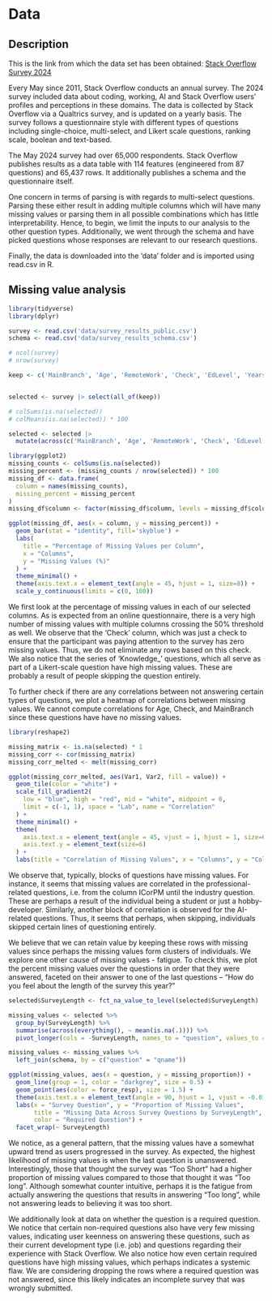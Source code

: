 # Data

## Description

This is the link from which the data set has been obtained: [Stack Overflow Survey 2024](https://survey.stackoverflow.co/) 

Every May since 2011, Stack Overflow conducts an annual survey. The 2024 survey included data about coding, working, AI and Stack Overflow users' profiles and perceptions in these domains. The data is collected by Stack Overflow via a Qualtrics survey, and is updated on a yearly basis. The survey follows a questionnaire style with different types of questions including single-choice, multi-select, and Likert scale questions, ranking scale, boolean and text-based.

The May 2024 survey had over 65,000 respondents. Stack Overflow publishes results as a data table with 114 features (engineered from 87 questions) and 65,437 rows. It additionally publishes a schema and the questionnaire itself.

One concern in terms of parsing is with regards to multi-select questions. Parsing these either result in adding multiple columns which will have many missing values or parsing them in all possible combinations which has little interpretability. Hence, to begin, we limit the inputs to our analysis to the other question types. Additionally, we went through the schema and have picked questions whose responses are relevant to our research questions.

Finally, the data is downloaded into the 'data' folder and is imported using read.csv in R.

## Missing value analysis

```r
library(tidyverse)
library(dplyr)

survey <- read.csv('data/survey_results_public.csv')
schema <- read.csv('data/survey_results_schema.csv')

# ncol(survey)
# nrow(survey)

keep <- c('MainBranch', 'Age', 'RemoteWork', 'Check', 'EdLevel', 'YearsCode', 'YearsCodePro', 'DevType', 'Country', 'ConvertedCompYearly', 'SOVisitFreq', 'SOAccount', 'SOPartFreq', 'SOComm', 'AISelect', 'AISent', 'AIAcc', 'AIComplex', 'AIThreat', 'ICorPM', 'WorkExp', 'Knowledge_1', 'Knowledge_2', 'Knowledge_3', 'Knowledge_4', 'Knowledge_5', 'Knowledge_6', 'Knowledge_7', 'Knowledge_8', 'Knowledge_9', 'TimeSearching', 'TimeAnswering', 'ProfessionalCloud', 'ProfessionalQuestion', 'Industry', 'JobSat', 'SurveyLength', 'SurveyEase')


selected <- survey |> select(all_of(keep))

# colSums(is.na(selected))
# colMeans(is.na(selected)) * 100

selected <- selected |>
  mutate(across(c('MainBranch', 'Age', 'RemoteWork', 'Check', 'EdLevel', 'DevType', 'SOVisitFreq', 'SOAccount', 'SOPartFreq', 'SOComm', 'AISelect', 'AISent', 'AIAcc', 'AIComplex', 'AIThreat', 'ICorPM', 'Knowledge_1', 'Knowledge_2', 'Knowledge_3', 'Knowledge_4', 'Knowledge_5', 'Knowledge_6', 'Knowledge_7', 'Knowledge_8', 'Knowledge_9', 'TimeSearching', 'TimeAnswering', 'ProfessionalCloud', 'ProfessionalQuestion', 'JobSat', 'SurveyLength', 'SurveyEase'), as.factor))

```

```r
library(ggplot2)
missing_counts <- colSums(is.na(selected))
missing_percent <- (missing_counts / nrow(selected)) * 100
missing_df <- data.frame(
  column = names(missing_counts),
  missing_percent = missing_percent
)
missing_df$column <- factor(missing_df$column, levels = missing_df$column)

ggplot(missing_df, aes(x = column, y = missing_percent)) +
  geom_bar(stat = "identity", fill='skyblue') +
  labs(
    title = "Percentage of Missing Values per Column",
    x = "Columns",
    y = "Missing Values (%)"
  ) +
  theme_minimal() +
  theme(axis.text.x = element_text(angle = 45, hjust = 1, size=8)) +
  scale_y_continuous(limits = c(0, 100))
```
We first look at the percentage of missing values in each of our selected columns. As is expected from an online questionnaire, there is a very high number of missing values with multiple columns crossing the 50% threshold as well. We observe that the 'Check' column, which was just a check to ensure that the participant was paying attention to the survey has zero missing values. Thus, we do not eliminate any rows based on this check. We also notice that the series of 'Knowledge_' questions, which all serve as part of a Likert-scale question have high missing values. These are probably a result of people skipping the question entirely. 

To further check if there are any correlations between not answering certain types of questions, we plot a heatmap of correlations between missing values. We cannot compute correlations for Age, Check, and MainBranch since these questions have have no missing values.

```r
library(reshape2)

missing_matrix <- is.na(selected) * 1
missing_corr <- cor(missing_matrix)
missing_corr_melted <- melt(missing_corr)

ggplot(missing_corr_melted, aes(Var1, Var2, fill = value)) +
  geom_tile(color = "white") +
  scale_fill_gradient2(
    low = "blue", high = "red", mid = "white", midpoint = 0,
    limit = c(-1, 1), space = "Lab", name = "Correlation"
  ) +
  theme_minimal() +
  theme(
    axis.text.x = element_text(angle = 45, vjust = 1, hjust = 1, size=6),
    axis.text.y = element_text(size=6)
  ) +
  labs(title = "Correlation of Missing Values", x = "Columns", y = "Columns")
```
We observe that, typically, blocks of questions have missing values. For instance, it seems that missing values are correlated in the professional-related questions, i.e. from the column ICorPM until the industry question. These are perhaps a result of the individual being a student or just a hobby-developer. Similarly, another block of correlation is observed for the AI-related questions. Thus, it seems that perhaps, when skipping, individuals skipped certain lines of questioning entirely. 

We believe that we can retain value by keeping these rows with missing values since perhaps the missing values form clusters of individuals. We explore one other cause of missing values - fatigue. To check this, we plot the percent missing values over the questions in order that they were answered, faceted on their answer to one of the last questions -- "How do you feel about the length of the survey this year?"

```r
selected$SurveyLength <- fct_na_value_to_level(selected$SurveyLength)

missing_values <- selected %>%
  group_by(SurveyLength) %>%
  summarise(across(everything(), ~ mean(is.na(.)))) %>%
  pivot_longer(cols = -SurveyLength, names_to = "question", values_to = "missing_proportion")

missing_values <- missing_values %>%
  left_join(schema, by = c("question" = "qname"))

ggplot(missing_values, aes(x = question, y = missing_proportion)) +
  geom_line(group = 1, color = "darkgrey", size = 0.5) +
  geom_point(aes(color = force_resp), size = 1.5) +
  theme(axis.text.x = element_text(angle = 90, hjust = 1, vjust = -0.01, size = 6)) +
  labs(x = "Survey Question", y = "Proportion of Missing Values",
       title = "Missing Data Across Survey Questions by SurveyLength",
       color = "Required Question") +
  facet_wrap(~ SurveyLength)
```

We notice, as a general pattern, that the missing values have a somewhat upward trend as users progressed in the survey. As expected, the highest likelihood of missing values is when the last question is unanswered. Interestingly, those that thought the survey was "Too Short" had a higher proportion of missing values compared to those that thought it was "Too long". Although somewhat counter intuitive, perhaps it is the fatigue from actually answering the questions that results in answering "Too long", while not answering leads to believing it was too short. 

We additionally look at data on whether the question is a required question. We notice that certain non-required questions also have very few missing values, indicating user keenness on answering these questions, such as their current development type (i.e. job) and questions regarding their experience with Stack Overflow. We also notice how even certain required questions have high missing values, which perhaps indicates a systemic flaw. We are considering dropping the rows where a required question was not answered, since this likely indicates an incomplete survey that was wrongly submitted.
